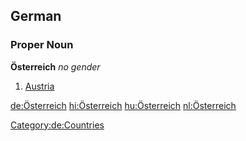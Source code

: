 ==German==
===Proper Noun===
'''Österreich''' ''no gender''
# [[Austria]]
[[Category:de:Countries]]

[[de:Österreich]]
[[hi:Österreich]]
[[hu:Österreich]]
[[nl:Österreich]]